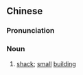 {{also|阁子}}
==Chinese==
{{zh-forms|s=阁子}}

===Pronunciation===
{{zh-pron
|m=gézi
|cat=n
}}

===Noun===
{{zh-noun}}

# {{lb|zh|archaic}} [[shack]]; [[small]] [[building]]